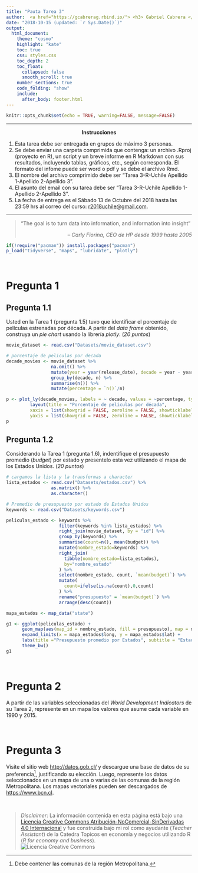 ```yaml
---
title: "Pauta Tarea 3"
author:  <a href="https://gcabrerag.rbind.io/"> <h3> Gabriel Cabrera </h3> </a> \newline Facultad de Economía y Negocios, Universidad de Chile, Chile
date: "2018-10-15 (updated: `r Sys.Date()`)"
output: 
  html_document:
    theme: "cosmo"
    highlight: "kate"
    toc: true
    css: styles.css
    toc_depth: 2
    toc_float:
      collapsed: false
      smooth_scroll: true
    number_sections: true
    code_folding: "show"
    include:
      after_body: footer.html
---
```



```r
knitr::opts_chunk$set(echo = TRUE, warning=FALSE, message=FALSE)
```

---

<center> <b> Instrucciones </b> </center>
<p>

1.	Esta tarea debe ser entregada en grupos de máximo 3 personas. 
2.	Se debe enviar una carpeta comprimida que contenga: un archivo .Rproj (proyecto en R), un script y un breve informe en R Markdown con sus resultados, incluyendo tablas, gráficos, etc., según corresponda.  El formato del infome puede ser word o pdf y se debe \textbf{incluir} el archivo Rmd.
3.  El nombre del archivo comprimido debe ser "Tarea 3-R-Uchile Apellido 1-Apellido 2-Apellido 3".
4.  El asunto del email con su tarea debe ser "Tarea 3-R-Uchile Apellido 1-Apellido 2-Apellido 3".
5.	La fecha de entrega es el Sábado 13 de Octubre del 2018 hasta las 23:59 hrs al correo del curso:                      [r2018uchile@gmail.com](r2018uchile@gmail.com). 

---

<div class="quote-container">

> “The goal is to turn data into information, and information into insight” 
>
> <p align="right"> -- *Carly Fiorina, CEO de HP desde 1999 hasta 2005* </p>

</div>

```r
if(!require("pacman")) install.packages("pacman")
p_load("tidyverse", "maps", "lubridate", "plotly")
```

<br>

# Pregunta 1 {.tabset - .tabset-fade}

## Pregunta 1.1 {-}

Usted en la Tarea 1 (pregunta 1.5) tuvo que identificar el porcentaje de películas estrenadas por década. A partir del *data frame* obtenido, construya un *pie chart* usando la librería *plotly*. (*20 puntos*)

```r
movie_dataset <- read.csv("Datasets/movie_dataset.csv")

# porcentaje de peliculas por decada 
decade_movies <- movie_dataset %>% 
                 na.omit() %>% 
                 mutate(year = year(release_date), decade = year - year%%10, n = n()) %>% 
                 group_by(decade, n) %>% 
                 summarise(n()) %>% 
                 mutate(percentage = `n()`/n)
```

```r
p <- plot_ly(decade_movies, labels = ~ decade, values = ~percentage, type = "pie") %>%
         layout(title = "Porcentaje de películas por década",
         xaxis = list(showgrid = FALSE, zeroline = FALSE, showticklabels = FALSE),
         yaxis = list(showgrid = FALSE, zeroline = FALSE, showticklabels = FALSE))
p
```


## Pregunta 1.2 {-}

Considerando la Tarea 1 (pregunta 1.6), indentifique el presupuesto promedio (*budget*) por estado y presentelo esta vez utilizando el mapa de los Estados Unidos.  (*20 puntos*)

```r
# cargamos la lista y la transformas a character
lista_estados <- read.csv("Datasets/estados.csv") %>% 
                 as.matrix() %>% 
                 as.character()
```

```r
# Promedio de presupuesto por estado de Estados Unidos
keywords <- read.csv("Datasets/keywords.csv")

peliculas_estado <- keywords %>%                                 
                    filter(keywords %in% lista_estados) %>%
                    right_join(movie_dataset, by = "id") %>% 
                    group_by(keywords) %>%                   
                    summarise(count=n(), mean(budget)) %>%                
                    mutate(nombre_estado=keywords) %>%       
                    right_join(                             
                      tibble(nombre_estado=lista_estados),  
                      by="nombre_estado"                    
                    ) %>%                                 
                    select(nombre_estado, count, `mean(budget)`) %>%        
                    mutate(
                      count=ifelse(is.na(count),0,count)    
                    ) %>%
                    rename("presupuesto" = `mean(budget)`) %>% 
                    arrange(desc(count))   
```
```r
mapa_estados <- map_data("state")  
```

```r
g1 <- ggplot(peliculas_estado) + 
      geom_map(aes(map_id = nombre_estado, fill = presupuesto), map = mapa_estados) + 
      expand_limits(x = mapa_estados$long, y = mapa_estados$lat) +
      labs(title ="Presupuesto promedio por Estados", subtitle = "Estados Unidos") + xlab("Longitud") + ylab("Latitud") +
      theme_bw()
g1
```


<br>

# Pregunta 2 {.tabset -} 

A partir de las variables seleccionadas del *World Development Indicators* de su Tarea 2, represente en un mapa los valores que asume cada variable en 1990 y 2015.


<br>

# Pregunta 3 {.tabset -} 

Visite el sitio web [http://datos.gob.cl/](http://datos.gob.cl/) y descargue una base de datos de su preferencia^[Debe contener las comunas de la región Metropolitana.], justificando su elección. Luego, represente los datos seleccionados en un mapa de una o varias de las comunas de la región Metropolitana. Los mapas vectoriales pueden ser descargados de [https://www.bcn.cl](https://www.bcn.cl/siit/mapas_vectoriales).

<br>

> *Disclaimer*: La información contenida en esta página está bajo una <a rel="license" href="http://creativecommons.org/licenses/by-nc-nd/4.0/">Licencia Creative Commons Atribución-NoComercial-SinDerivadas 4.0 Internacional</a> <a rel="license" href="http://creativecommons.org/licenses/by-nc-nd/4.0/"></a> y fue construida bajo mi rol como ayudante (*Teacher Assistant*) de la Catedra Topicos en economía y negocios utilizando R (*R for economy and business*). 
<br>
<img alt="Licencia Creative Commons" style="border-width:0" src="https://i.creativecommons.org/l/by-nc-nd/4.0/88x31.png"/> 